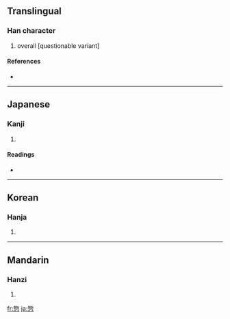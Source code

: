 ==Translingual==

===Han character===
{{Han char|rn=61|rad=心|as=08|sn=12|four=|canj=竹竹心 (HHP)}}

# overall [questionable variant]

====References====
* {{Han ref|kx=0392.030|dkj=10829|dj=0727.070|hdz=42311.080|uh=60E3|ud=24803}}

----

==Japanese==

===Kanji===
{{ja-kanji|grade=|rs=心08}}

# {{defn|Japanese}}

====Readings====
* {{ja-readings|on=[[そう]] (sō)|kun=[[いそがしい]] (isogashii), [[そうじて]] (soujite)}}

----

==Korean==

===Hanja===
{{ko-hanja|hangeul=총|eumhun=|rv=chong|mr=ch'ong|y=chong}}

# {{defn|Korean}}

----

==Mandarin==

===Hanzi===
{{cmn-hanzi|pin=[[běi]] ([[bei3]]), [[zǒng]] ([[zong3]])|wg=pei<sup>3</sup>, tsung<sup>3</sup>}}

# {{defn|Mandarin}}

[[fr:惣]]
[[ja:惣]]
